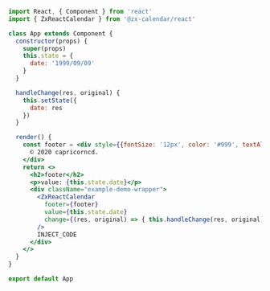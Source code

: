 ```jsx
import React, { Component } from 'react'
import { ZxReactCalendar } from '@zx-calendar/react'

class App extends Component {
  constructor(props) {
    super(props)
    this.state = {
      date: '1999/09/09'
    }
  }

  handleChange(res, original) {
    this.setState({
      date: res
    })
  }

  render() {
    const footer = <div style={{fontSize: '12px', color: '#999', textAlign: 'center', paddingBottom: '10px'}}>
      © 2020 capricorncd.
    </div>
    return <>
      <h2>footer</h2>
      <p>value: {this.state.date}</p>
      <div className="example-demo-wrapper">
        <ZxReactCalendar
          footer={footer}
          value={this.state.date}
          change={(res, original) => { this.handleChange(res, original) }}
        />
        INJECT_CODE
      </div>
    </>
  }
}

export default App
```
